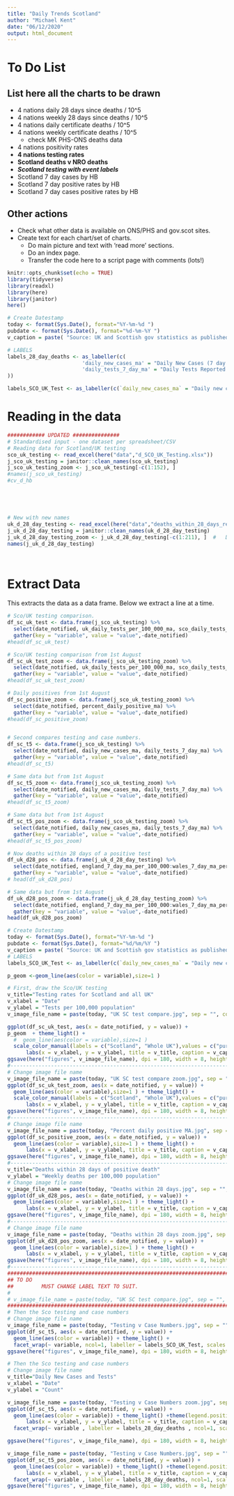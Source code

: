```yaml
---
title: "Daily Trends Scotland"
author: "Michael Kent"
date: "06/12/2020"
output: html_document
---
```

# To Do List

## List here all the charts to be drawn

* 4 nations daily 28 days since deaths / 10^5
* 4 nations weekly 28 days since  deaths / 10^5
* 4 nations daily certificate deaths / 10^5
* 4 nations weekly certificate deaths / 10^5
  * check MK PHS-ONS deaths data
* 4 nations positivity rates
* __4 nations testing rates__
* __Scotland deaths v NRO deaths__
* ___Scotland testing with event labels___
* Scotland 7 day cases by HB
* Scotland 7 day positive rates by HB
* Scotland 7 day cases positive rates by HB

## Other actions

- Check what other data is available on ONS/PHS and gov.scot sites.
- Create text for each chart/set of charts.
  - Do main picture and text with 'read more' sections.
  - Do an index page.
  - Transfer the code here to a script page with comments (lots!) 

```r
knitr::opts_chunk$set(echo = TRUE)
library(tidyverse)
library(readxl)
library(here)
library(janitor)
here()

# Create Datestamp
today <- format(Sys.Date(), format="%Y-%m-%d ") 
pubdate <- format(Sys.Date(), format="%d-%m-%Y ") 
v_caption = paste( "Source: UK and Scottish gov statistics as published ", pubdate, " © TTS", sep = "", collapse=NULL)

# LABELS
labels_28_day_deaths <- as_labeller(c(
                        'daily_new_cases_ma' = "Daily New Cases (7 day MA)",
                        'daily_tests_7_day_ma' = "Daily Tests Reported (7 day MA)"
))

labels_SCO_UK_Test <- as_labeller(c(`daily_new_cases_ma` = "Daily new cases (7 day MA)", `daily_tests_7_day_ma` = "Daily tests (7 day MA)"))


```

# Reading in the data

```r
############ UPDATED ###############
# Standardised input - one dataset per spreadsheet/CSV
# Reading data for Scotland/UK testing
sco_uk_testing <- read_excel(here("data","d_SCO_UK_Testing.xlsx"))
j_sco_uk_testing = janitor::clean_names(sco_uk_testing)
j_sco_uk_testing_zoom <- j_sco_uk_testing[-c(1:152), ]
#names(j_sco_uk_testing)
#cv_d_hb





# New with new names
uk_d_28_day_testing <- read_excel(here("data","deaths_within_28_days_reported_v2.xlsx"))
j_uk_d_28_day_testing = janitor::clean_names(uk_d_28_day_testing)
j_uk_d_28_day_testing_zoom <- j_uk_d_28_day_testing[-c(1:211), ]  #   Data from 1st Agust
names(j_uk_d_28_day_testing)




```
# Extract Data
This extracts the data as a data frame.  Below we extract a line at a time.
```r

# Sco/UK testing comparison.
df_sc_uk_test <- data.frame(j_sco_uk_testing) %>%
  select(date_notified, uk_daily_tests_per_100_000_ma, sco_daily_tests_per_100_000_ma) %>%
  gather(key = "variable", value = "value",-date_notified)
#head(df_sc_uk_test)

# Sco/UK testing comparison from 1st August
df_sc_uk_test_zoom <- data.frame(j_sco_uk_testing_zoom) %>%
  select(date_notified, uk_daily_tests_per_100_000_ma, sco_daily_tests_per_100_000_ma) %>%
  gather(key = "variable", value = "value",-date_notified)
#head(df_sc_uk_test_zoom)

# Daily positives from 1st August
df_sc_positive_zoom <- data.frame(j_sco_uk_testing_zoom) %>%
  select(date_notified, percent_daily_positive_ma) %>%
  gather(key = "variable", value = "value",-date_notified)
#head(df_sc_positive_zoom)


# Second compares testing and case numbers.
df_sc_t5 <- data.frame(j_sco_uk_testing) %>%
  select(date_notified, daily_new_cases_ma, daily_tests_7_day_ma) %>%
  gather(key = "variable", value = "value",-date_notified)
#head(df_sc_t5)

# Same data but from 1st August
df_sc_t5_zoom <- data.frame(j_sco_uk_testing_zoom) %>%
  select(date_notified, daily_new_cases_ma, daily_tests_7_day_ma) %>%
  gather(key = "variable", value = "value",-date_notified)
#head(df_sc_t5_zoom)

# Same data but from 1st August
df_sc_t5_pos_zoom <- data.frame(j_sco_uk_testing_zoom) %>%
  select(date_notified, daily_new_cases_ma, daily_tests_7_day_ma) %>%
  gather(key = "variable", value = "value",-date_notified)
#head(df_sc_t5_pos_zoom)

# Now deaths within 28 days of a positive test
df_uk_d28_pos <- data.frame(j_uk_d_28_day_testing) %>%
  select(date_notified, england_7_day_ma_per_100_000:wales_7_day_ma_per_100_000) %>%
  gather(key = "variable", value = "value",-date_notified)
# head(df_uk_d28_pos)

# Same data but from 1st August
df_uk_d28_pos_zoom <- data.frame(j_uk_d_28_day_testing_zoom) %>%
  select(date_notified, england_7_day_ma_per_100_000:wales_7_day_ma_per_100_000) %>%
  gather(key = "variable", value = "value",-date_notified)
head(df_uk_d28_pos_zoom)

```
```r
# Create Datestamp
today <- format(Sys.Date(), format="%Y-%m-%d ") 
pubdate <- format(Sys.Date(), format="%d/%m/%Y ") 
v_caption = paste( "Source: UK and Scottish gov statistics as published ", pubdate, " © Thetrue.scot", sep = "", collapse=NULL)
# LABELS
labels_SCO_UK_Test <- as_labeller(c(`daily_new_cases_ma` = "Daily new cases (7 day MA)", `daily_tests_7_day_ma` = "Daily tests (7 day MA)"))

p_geom <-geom_line(aes(color = variable),size=1 ) 

# First, draw the Sco/UK testing
v_title="Testing rates for Scotland and all UK"
v_xlabel = "Date"
v_ylabel = "Tests per 100,000 population"
v_image_file_name = paste(today, "UK SC test compare.jpg", sep = "", collapse=NULL)

ggplot(df_sc_uk_test, aes(x = date_notified, y = value)) + 
p_geom  + theme_light() + 
  #  geom_line(aes(color = variable),size=1 ) 
  scale_color_manual(labels = c("Scotland", "Whole UK"),values = c("purple3", "steelblue3") ) +  
      labs(x = v_xlabel, y = v_ylabel, title = v_title, caption = v_caption, color = "") +
ggsave(here("figures", v_image_file_name), dpi = 180, width = 8, height = 6)
#------------------------------------------------------------------------------------
# Change image file name
v_image_file_name = paste(today, "UK SC test compare zoom.jpg", sep = "", collapse=NULL)
ggplot(df_sc_uk_test_zoom, aes(x = date_notified, y = value)) + 
  geom_line(aes(color = variable),size=1 ) + theme_light() + 
  scale_color_manual(labels = c("Scotland", "Whole UK"),values = c("purple3", "steelblue3") ) +  
      labs(x = v_xlabel, y = v_ylabel, title = v_title, caption = v_caption, color = "") +
ggsave(here("figures", v_image_file_name), dpi = 180, width = 8, height = 6)
#------------------------------------------------------------------------------------
# Change image file name
v_image_file_name = paste(today, "Percent daily positive MA.jpg", sep = "", collapse=NULL)
ggplot(df_sc_positive_zoom, aes(x = date_notified, y = value)) + 
  geom_line(aes(color = variable),size=1 ) + theme_light() + 
      labs(x = v_xlabel, y = v_ylabel, title = v_title, caption = v_caption, color = "") +
ggsave(here("figures", v_image_file_name), dpi = 180, width = 8, height = 6)
#------------------------------------------------------------------------------------
v_title="Deaths within 28 days of positive death"
v_ylabel = "Weekly deaths per 100,000 population"
# Change image file name
v_image_file_name = paste(today, "Deaths within 28 days.jpg", sep = "", collapse=NULL)
ggplot(df_uk_d28_pos, aes(x = date_notified, y = value)) + 
  geom_line(aes(color = variable),size=1 ) + theme_light() + 
      labs(x = v_xlabel, y = v_ylabel, title = v_title, caption = v_caption, color = "") +
ggsave(here("figures", v_image_file_name), dpi = 180, width = 8, height = 6)
#------------------------------------------------------------------------------------
# Change image file name
v_image_file_name = paste(today, "Deaths within 28 days zoom.jpg", sep = "", collapse=NULL)
ggplot(df_uk_d28_pos_zoom, aes(x = date_notified, y = value)) + 
  geom_line(aes(color = variable),size=1 ) + theme_light() + 
      labs(x = v_xlabel, y = v_ylabel, title = v_title, caption = v_caption, color = "") +
ggsave(here("figures", v_image_file_name), dpi = 180, width = 8, height = 6)
#------------------------------------------------------------------------------------
##########################################################################
## TO DO
##         MUST CHANGE LABEL TEXT TO SUIT.
#
# v_image_file_name = paste(today, "UK SC test compare.jpg", sep = "", collapse=NULL)
###########################################################################
# Then the Sco testing and case numbers
# Change image file name
v_image_file_name = paste(today, "Testing v Case Numbers.jpg", sep = "", collapse=NULL)
ggplot(df_sc_t5, aes(x = date_notified, y = value)) + 
  geom_line(aes(color = variable)) + theme_light() +
  facet_wrap(~ variable, ncol=1, labeller = labels_SCO_UK_Test, scales = "free_y")
ggsave(here("figures", v_image_file_name), dpi = 180, width = 8, height = 6)

# Then the Sco testing and case numbers
# Change image file name
v_title="Daily New Cases and Tests"
v_xlabel = "Date"
v_ylabel = "Count"

v_image_file_name = paste(today, "Testing v Case Numbers zoom.jpg", sep = "", collapse=NULL)
ggplot(df_sc_t5, aes(x = date_notified, y = value)) + 
  geom_line(aes(color = variable)) + theme_light() +theme(legend.position = "none")+
      labs(x = v_xlabel, y = v_ylabel, title = v_title, caption = v_caption, color = "") +
  facet_wrap(~ variable , labeller = labels_28_day_deaths , ncol=1, scales = "free_y")

ggsave(here("figures", v_image_file_name), dpi = 180, width = 8, height = 6)

v_image_file_name = paste(today, "Testing v Case Numbers.jpg", sep = "", collapse=NULL)
ggplot(df_sc_t5_pos_zoom, aes(x = date_notified, y = value)) + 
  geom_line(aes(color = variable)) + theme_light() +theme(legend.position = "none")+
      labs(x = v_xlabel, y = v_ylabel, title = v_title, caption = v_caption, color = "") +
  facet_wrap(~ variable , labeller = labels_28_day_deaths, ncol=1, scales = "free_y")
ggsave(here("figures", v_image_file_name), dpi = 180, width = 8, height = 6)


```



<!-- ```{r drawlines} -->
<!-- sc_test_daycase <- ggplot(data = j_sco_uk_testing, aes(x = date_notified, y = daily_new_cases)) -->
<!-- sc_test_per_ma <- ggplot(data = j_sco_uk_testing, aes(x = date_notified, y =  daily_tests_per_100_000_ma )) -->
<!-- sc_test_daycase + geom_line() -->
<!-- sc_test_per_ma + geom_line() -->
<!-- ```   -->
  
  
  